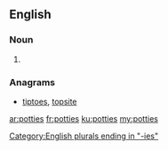 ==English==

===Noun===
{{head|en|plural}}

# {{plural of|potty|lang=en}}

===Anagrams===
* [[tiptoes#English|tiptoes]], [[topsite#English|topsite]]

[[Category:English plurals ending in "-ies"]]

[[ar:potties]]
[[fr:potties]]
[[ku:potties]]
[[my:potties]]